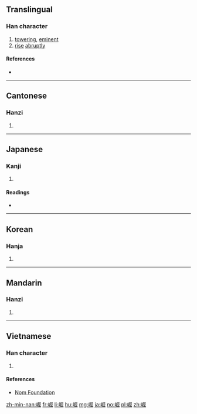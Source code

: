 ==Translingual==

===Han character===
{{Han char|rn=46|rad=山|as=08|sn=11|four=27772|canj=USUU|ids=⿰山屈}}

# [[towering]], [[eminent]]
# [[rise]] [[abruptly]]

====References====
* {{Han ref|kx=0314.140|dkj=08185|dj=0615.050|hdz=10784.030|uh=5D1B|ud=23835|bh=B155|bd=45397}}

----

==Cantonese==

===Hanzi===
{{yue-hanzi|jyut=[[gwat6]]|y=gwat6}}

# {{defn|lang=yue|sort=山08}}

----

==Japanese==

===Kanji===
{{ja-kanji|grade=|rs=山08}}

# {{defn|lang=ja|sort=山08}}

====Readings====
* {{ja-readings|on=[[くつ]] (kutsu)|kun=[[そばだつ]] (sobadatsu)}}

----

==Korean==

===Hanja===
{{ko-hanja|hangeul=굴|rv=gul|mr=kul}}

# {{defn|lang=ko|sort=山08}}

----

==Mandarin==

===Hanzi===
{{cmn-hanzi|pin=[[jué]] ([[jue2]])|wg=chüeh<sup>2</sup>}}

# {{defn|lang=cmn|sort=山08}}

----

==Vietnamese==

===Han character===
{{vi-readings|rs=山08|hanviet=quật}}

# {{defn|lang=vi|sort=山08}}

====References====
* [http://nomfoundation.org/common/nom_details.php?codepoint=5d1b Nom Foundation]

[[zh-min-nan:崛]]
[[fr:崛]]
[[li:崛]]
[[hu:崛]]
[[mg:崛]]
[[ja:崛]]
[[no:崛]]
[[pl:崛]]
[[zh:崛]]